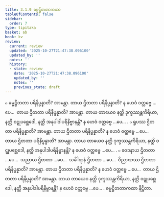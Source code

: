 ```yaml
---
title: 3.1.9 ဓမ္မဋ္ဌိတတာကထာ
tableOfContents: false
sidebar:
  order: 7
type: tipitaka
basket: ab
book: kv
review:
  current: review
  updated: '2025-10-27T21:47:38.096100'
  updated_by: ''
  notes: ''
  history:
  - state: review
    date: '2025-10-27T21:47:38.096100'
    updated_by: ''
    notes: ''
    previous_state: draft
---
```



<ReviewStatus review={frontmatter.review} showDetails={true} />

<HypothesisAnnotation frontmatter={frontmatter} />

<DynamicBreadcrumb />

<Division number="627" book="kv" e="ch" v="32" p="333">

<Paragraph number="2067" book="kv">
๐ ဓမ္မဋ္ဌိတတာ ပရိနိပ္ဖန္နာတိ? အာမန္တာ. တာယ ဌိတတာ ပရိနိပ္ဖန္နာတိ? န ဟေဝံ ဝတ္တဗ္ဗေ …ပေ…  တာယ ဌိတတာ ပရိနိပ္ဖန္နာတိ? အာမန္တာ. တာယ တာယေဝ နတ္ထိ ဒုက္ခဿန္တကိရိယာ, နတ္ထိ ဝဋ္ဋုပစ္ဆေဒေါ, နတ္ထိ အနုပါဒါပရိနိဗ္ဗာနန္တိ? န ဟေဝံ ဝတ္တဗ္ဗေ …ပေ… .
</Paragraph>

<Paragraph number="2068" book="kv">
๐ ရူပဿ ဌိတတာ ပရိနိပ္ဖန္နာတိ? အာမန္တာ. တာယ ဌိတတာ ပရိနိပ္ဖန္နာတိ? န ဟေဝံ ဝတ္တဗ္ဗေ …ပေ…  တာယ ဌိတတာ ပရိနိပ္ဖန္နာတိ? အာမန္တာ. တာယ တာယေဝ နတ္ထိ ဒုက္ခဿန္တကိရိယာ, နတ္ထိ ဝဋ္ဋုပစ္ဆေဒေါ, နတ္ထိ အနုပါဒါပရိနိဗ္ဗာနန္တိ? န ဟေဝံ ဝတ္တဗ္ဗေ …ပေ… .
</Paragraph>

<Paragraph number="2069" book="kv">
๐ ဝေဒနာယ ဌိတတာ …ပေ…  သညာယ ဌိတတာ …ပေ…  သင်္ခါရာနံ ဌိတတာ …ပေ…  ဝိညာဏဿ ဌိတတာ ပရိနိပ္ဖန္နာတိ? အာမန္တာ. တာယ ဌိတတာ ပရိနိပ္ဖန္နာတိ? န ဟေဝံ ဝတ္တဗ္ဗေ …ပေ…  တာယ ဌိတတာ ပရိနိပ္ဖန္နာတိ? အာမန္တာ. တာယ တာယေဝ နတ္ထိ ဒုက္ခဿန္တကိရိယာ, နတ္ထိ ဝဋ္ဋုပစ္ဆေဒေါ, နတ္ထိ အနုပါဒါပရိနိဗ္ဗာနန္တိ? န ဟေဝံ ဝတ္တဗ္ဗေ …ပေ… .

</Paragraph>
</Division>

<Paragraph number="2070" type="center" book="kv">
ဓမ္မဋ္ဌိတတာကထာ နိဋ္ဌိတာ.
</Paragraph>